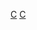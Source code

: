 {{Catnav|頁面分類|...|棒球隊|美國職棒大聯盟球隊|辛辛那提紅人}}
{{Catnav|頁面分類|...|棒球|棒球選手|美國職棒大聯盟球員}}
{{Catnav|頁面分類|...|美國職棒大聯盟|美國職棒大聯盟球隊|辛辛那提紅人}}
{{Catnav|頁面分類|...|美國棒球|美國職棒大聯盟|美國職棒大聯盟球員}}
{{Commonscat|Cincinnati Reds players}}

[[Category:美國職棒大聯盟各隊球員|C]]
[[Category:辛辛那提紅人|C]]
